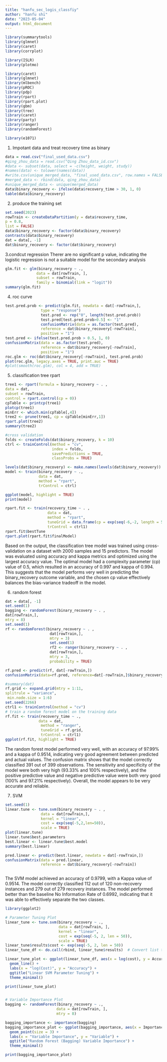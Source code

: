 ```yaml
---
title: "hanfu_sec_logis_classfiy"
author: "hanfu shi"
date: "2023-05-04"
output: html_document
---
```

```r

library(summarytools)
library(glmnet)
library(caret)
library(corrplot)

library(ISLR)
library(plotmo)

library(caret)
library(glmnet)
library(mlbench)
library(pROC)
library(pdp)
library(rpart)
library(rpart.plot)
library(gbm)
library(tree)
library(caret)
library(party)
library(ranger)
library(randomForest)

library(e1071)
```
1. Impotant data and treat recovery time as binary
```r

data = read.csv("final_used_data.csv")
#qing_zhou_data = read.csv("Qing Zhou_data_id.csv")
#data <- subset(data, select = -c(height, weight, study))
#names(data) <- tolower(names(data))
#write.csv(unique_merged_data, "final_used_data.csv", row.names = FALSE)
#merged_data <- rbind(data, qing_zhou_data)
#unique_merged_data <- unique(merged_data)
data$binary_recovery <- ifelse(data$recovery_time > 30, 1, 0)
table(data$binary_recovery)
```
2. produce the training set
```r
set.seed(2023)
rowTrain <- createDataPartition(y = data$recovery_time,
p = 0.8,
list = FALSE)
data$binary_recovery <- factor(data$binary_recovery)
contrasts(data$binary_recovery)
dat = data[, -1]
dat$binary_recovery <- factor(dat$binary_recovery)
```

3.condcut regression
Therer are no significant p value, indicating the logistic regression is not a suitable model for the secondary analysis
```r
glm.fit <- glm(binary_recovery ~ .,
              data = dat[rowTrain, ],
              subset = rowTrain,
              family = binomial(link = "logit"))
summary(glm.fit)
```
4. roc curve
```r
test.pred.prob <- predict(glm.fit, newdata = dat[-rowTrain,],
                type = "response")
                test.pred <- rep("0", length(test.pred.prob))
                test.pred[test.pred.prob>0.5] <- "1"
                confusionMatrix(data = as.factor(test.pred),
                reference = dat$binary_recovery[-rowTrain],
                positive = "1")
test.pred <- ifelse(test.pred.prob > 0.5, 1, 0)
confusionMatrix(data = as.factor(test.pred),
                reference = dat$binary_recovery[-rowTrain],
                positive = "1")
roc.glm <- roc(dat$binary_recovery[-rowTrain], test.pred.prob)
plot(roc.glm, legacy.axes = TRUE, print.auc = TRUE)
#plot(smooth(roc.glm), col = 4, add = TRUE)


```


5. classification tree
rpart
```r
tree1 <- rpart(formula = binary_recovery ~ . ,
data = dat,
subset = rowTrain,
control = rpart.control(cp = 0))
cpTable <- printcp(tree1)
plotcp(tree1)
minErr <- which.min(cpTable[,4])
tree2 <- prune(tree1, cp = cpTable[minErr,1])
rpart.plot(tree2)
summary(tree2)

#cross validation
folds <- createFolds(dat$binary_recovery, k = 10)
ctrl <- trainControl(method = "cv", 
                     index = folds,
                     savePredictions = TRUE,
                     classProbs = TRUE)

levels(dat$binary_recovery) <- make.names(levels(dat$binary_recovery))
model <- train(binary_recovery ~ ., 
               data = dat, 
               method = "rpart", 
               trControl = ctrl)

ggplot(model, highlight = TRUE) 
print(model)

rpart.fit <- train(recovery_time ~ . ,
                   data = dat,
                   method = "rpart", 
                   tuneGrid = data.frame(cp = exp(seq(-6,-2, length = 50))),
                   trControl = ctrl1)
rpart.fit$bestTune
rpart.plot(rpart.fit$finalModel)
```
Based on the output, the classification tree model was trained using cross-validation on a dataset with 2000 samples and 15 predictors. The model was evaluated using accuracy and kappa metrics and optimized using the largest accuracy value. The optimal model had a complexity parameter (cp) value of 0.5, which resulted in an accuracy of 0.997 and kappa of 0.994. This suggests that the model performs very well in predicting the binary_recovery outcome variable, and the chosen cp value effectively balances the bias-variance tradeoff in the model.


6. random forest

```r
dat = data[, -1]
set.seed(1)
bagging <- randomForest(binary_recovery ~ . ,
dat[rowTrain,],
mtry = 8)
set.seed(1)
rf <- randomForest(binary_recovery ~ . ,
                    dat[rowTrain,],
                    mtry = 3)
                    set.seed(1)
                    rf2 <- ranger(binary_recovery ~ . ,
                    dat[rowTrain,],
                    mtry = 3,
                    probability = TRUE)

rf.pred <- predict(rf, dat[-rowTrain,])
confusionMatrix(data=rf.pred, reference=dat[-rowTrain,]$binary_recovery, positive="1")

#summary(dat)
rf.grid <- expand.grid(mtry = 1:11,
splitrule = "variance",
 min.node.size = 1:6)
set.seed(2266)
ctrl1 <- trainControl(method = "cv")
# train a random forest model on the training data
rf.fit <- train(recovery_time ~ .,
               data = dat,
                method = "ranger",
                tuneGrid = rf.grid,
                trControl = ctrl1)
ggplot(rf.fit, highlight = TRUE)
```
The random forest model performed very well, with an accuracy of 97.99% and a kappa of 0.9514, indicating very good agreement between predicted and actual values. The confusion matrix shows that the model correctly classified 391 out of 399 observations. The sensitivity and specificity of the model were both very high (93.33% and 100% respectively), and the positive predictive value and negative predictive value were both very good (100% and 97.21% respectively). Overall, the model appears to be very accurate and reliable.

7. SVM
```r
set.seed(1)
linear.tune <- tune.svm(binary_recovery ~ . ,
                data = dat[rowTrain,],
                kernel = "linear",
                cost = exp(seq(-5,2,len=50)),
                scale = TRUE)
plot(linear.tune)
linear.tune$best.parameters
best.linear <- linear.tune$best.model
summary(best.linear)

pred.linear <- predict(best.linear, newdata = dat[-rowTrain,])
confusionMatrix(data = pred.linear,
                reference = dat$binary_recovery[-rowTrain])



```

The SVM model achieved an accuracy of 0.9799, with a Kappa value of 0.9514. The model correctly classified 112 out of 120 non-recovery instances and 279 out of 279 recovery instances. The model performed better than the baseline No Information Rate of 0.6992, indicating that it was able to effectively separate the two classes.


```r
library(ggplot2)

# Parameter Tuning Plot
linear_tune <- tune.svm(binary_recovery ~ .,
                        data = dat[rowTrain, ],
                        kernel = "linear",
                        cost = exp(seq(-5, 2, len = 50)),
                        scale = TRUE)
linear_tune$results$cost <- exp(seq(-5, 2, len = 50))
linear_tune_df <- do.call(rbind, linear_tune$results)  # Convert list to data frame

linear_tune_plot <- ggplot(linear_tune_df, aes(x = log(cost), y = Accuracy)) +
  geom_line() +
  labs(x = "log(Cost)", y = "Accuracy") +
  ggtitle("Linear SVM Parameter Tuning") +
  theme_minimal()

print(linear_tune_plot)


# Variable Importance Plot
bagging <- randomForest(binary_recovery ~ .,
                       data = dat[rowTrain, ],
                       mtry = 8)

bagging_importance <- importance(bagging)
bagging_importance_plot <- ggplot(bagging_importance, aes(x = Importance, y = reorder(Variable, Importance))) +
  geom_point(size = 3) +
  labs(x = "Variable Importance", y = "Variable") +
  ggtitle("Random Forest (Bagging) Variable Importance") +
  theme_minimal()

print(bagging_importance_plot)



```
